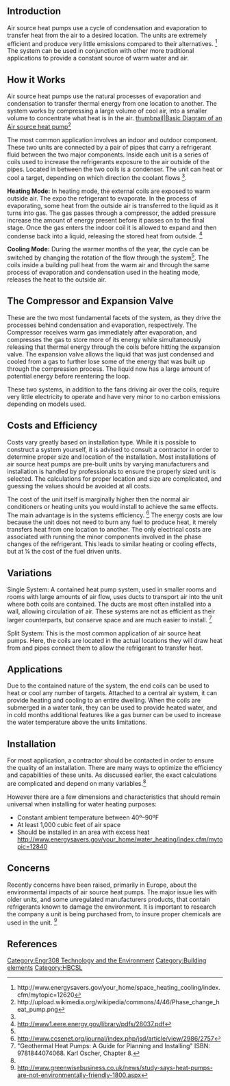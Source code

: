 

==Introduction==
Air source heat pumps use a cycle of condensation and evaporation to transfer heat from the air to a desired location. The units are extremely efficient and produce very little emissions compared to their alternatives. <ref name="sourcefour"><nowiki>http://www.energysavers.gov/your_home/space_heating_cooling/index.cfm/mytopic=12620</nowiki></ref> The system can be used in conjunction with other more traditional applications to provide a constant source of warm water and air.

==How it Works==
Air source heat pumps use the natural processes of evaporation and condensation to transfer thermal energy from one location to another. The system works by compressing a large volume of cool air, into a smaller volume to concentrate what heat is in the air. [[file:airsourceheatpump.jpg|thumbnail|Basic Diagram of an Air source heat pump<ref>http://upload.wikimedia.org/wikipedia/commons/4/46/Phase_change_heat_pump.png</ref>]]


The most common application involves an indoor and outdoor component. These two units are connected by a pair of pipes that carry a refrigerant fluid between the two major components. Inside each unit is a series of coils used to increase the refrigerants exposure to the air outside of the pipes. Located in between the two coils is a condenser.  The unit can heat or cool a target, depending on which direction the coolant flows <ref name="sourcefour"/>.

'''Heating Mode:''' 
In heating mode, the external coils are exposed to warm outside air. The expo the refrigerant to evaporate. In the process of evaporating, some heat from the outside air is transferred to the liquid as it turns into gas. The gas passes through a compressor, the added pressure increase the amount of energy present before it passes on to the final stage. Once the gas enters the indoor coil it is allowed to expand and then condense back into a liquid, releasing the stored heat from outside. <ref name="sourcetwo">http://www1.eere.energy.gov/library/pdfs/28037.pdf</ref>

'''Cooling Mode:'''
During the warmer months of the year, the cycle can be switched by changing the rotation of the flow through the system<ref name="sourcefour"/>. The coils inside a building pull heat from the warm air and through the same process of evaporation and condensation used in the heating mode, releases the heat to the outside air.

==The Compressor and Expansion Valve==
These are the two most fundamental facets of the system, as they drive the processes behind condensation and evaporation, respectively. The Compressor receives warm gas immediately after evaporation, and compresses the gas to store more of its energy while simultaneously releasing that thermal energy through the coils before hitting the expansion valve. The expansion valve allows the liquid that was just condensed and cooled from a gas to further lose some of the energy that was built up through the compression process. The liquid now has a large amount of potential energy before reentering the loop.

These two systems, in addition to the fans driving air over the coils, require very little electricity to operate and have very minor to no carbon emissions depending on models used.

==Costs and Efficiency==
Costs vary greatly based on installation type. While it is possible to construct a system yourself, it is advised to consult a contractor in order to determine proper size and location of the installation. Most installations of air source heat pumps are pre-built units by varying manufacturers and installation is handled by professionals to ensure the properly sized unit is selected. The calculations for proper location and size are complicated, and guessing the values should be avoided at all costs. 

The cost of the unit itself is marginally higher then the normal air conditioners or heating units you would install to achieve the same effects. The main advantage is in the systems efficiency. <ref name="sourceone">http://www.ccsenet.org/journal/index.php/jsd/article/view/2986/2757</ref> The energy costs are low because the unit does not need to burn any fuel to produce heat, it merely transfers heat from one location to another. The only electrical costs are associated with running the minor components involved in the phase changes of the refrigerant. This leads to similar heating or cooling effects, but at ¼ the cost of the fuel driven units. 


==Variations==
Single System: 
A contained heat pump system, used in smaller rooms and rooms with large amounts of air flow, uses ducts to transport air into the unit where both coils are contained. The ducts are most often installed into a wall, allowing circulation of air. These systems are not as efficient as their larger counterparts, but conserve space and are much easier to install. <ref name="sourcethree">"Geothermal Heat Pumps: A Guide for Planning and Installing" ISBN: 9781844074068. Karl Oscher, Chapter 8. 
</ref>

Split System:
This is the most common application of air source heat pumps. Here, the coils are located in the actual locations they will draw heat from and pipes connect them to allow the refrigerant to transfer heat.

==Applications==
Due to the contained nature of the system, the end coils can be used to heat or cool any number of targets. Attached to a central air system, it can provide heating and cooling to an entire dwelling. When the coils are submerged in a water tank, they can be used to provide heated water, and in cold months additional features like a gas burner can be used to increase the water temperature above the units limitations.

==Installation==
For most application, a contractor should be contacted in order to ensure the quality of an installation. There are many ways to optimize the efficiency and capabilities of these units. As discussed earlier, the exact calculations are complicated and depend on many variables.<ref name="sourceone"/>

However there are a few dimensions and characteristics that should remain universal when installing for water heating purposes:
*Constant ambient temperature between 40º–90ºF
*At least 1,000 cubic feet of air space
*Should be installed in an area with excess heat <ref name="sourcesix">http://www.energysavers.gov/your_home/water_heating/index.cfm/mytopic=12840
</ref>

==Concerns==
Recently concerns have been raised, primarily in Europe, about the environmental impacts of air source heat pumps. The major issue lies with older units, and some unregulated manufacturers products, that contain refrigerants known to damage the environment. It is important to research the company a unit is being purchased from, to insure proper chemicals are used in the unit. <ref name="sourcefive">http://www.greenwisebusiness.co.uk/news/study-says-heat-pumps-are-not-environmentally-friendly-1800.aspx</ref>

==References==
<references/>
[[Category:Engr308 Technology and the Environment]]
[[Category:Building elements]]
[[Category:HBCSL]]
